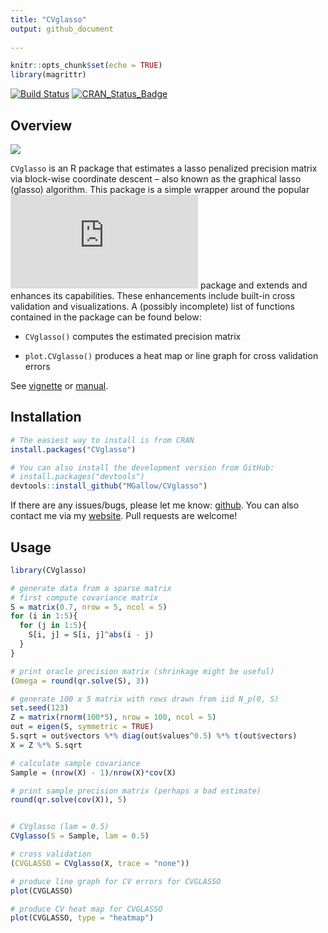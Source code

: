 ```yaml
---
title: "CVglasso"
output: github_document
  
---
```


```r
knitr::opts_chunk$set(echo = TRUE)
library(magrittr)
```

[![Build Status](https://travis-ci.org/MGallow/CVglasso.svg?branch=master)](https://travis-ci.org/MGallow/CVglasso)
[![CRAN_Status_Badge](http://www.r-pkg.org/badges/version/CVglasso)](https://cran.r-project.org/package=CVglasso)

## Overview

![](https://github.com/MGallow/CVglasso/raw/master/vignettes/images/gif.gif)

`CVglasso` is an R package that estimates a lasso penalized precision matrix via block-wise coordinate descent -- also known as the graphical lasso (glasso) algorithm. This package is a simple wrapper around the popular ![glasso](https://cran.r-project.org/web/packages/glasso/index.html) package and extends and enhances its capabilities. These enhancements include built-in cross validation and visualizations. A (possibly incomplete) list of functions contained in the package can be found below:

* `CVglasso()` computes the estimated precision matrix

* `plot.CVglasso()` produces a heat map or line graph for cross validation errors

See [vignette](https://mgallow.github.io/CVglasso/) or [manual](https://github.com/MGallow/CVglasso/blob/master/CVglasso.pdf).

## Installation

```r
# The easiest way to install is from CRAN
install.packages("CVglasso")

# You can also install the development version from GitHub:
# install.packages("devtools")
devtools::install_github("MGallow/CVglasso")
```

If there are any issues/bugs, please let me know: [github](https://github.com/MGallow/CVglasso/issues). You can also contact me via my [website](https://mgallow.github.io/). Pull requests are welcome!

## Usage

```r
library(CVglasso)

# generate data from a sparse matrix
# first compute covariance matrix
S = matrix(0.7, nrow = 5, ncol = 5)
for (i in 1:5){
  for (j in 1:5){
    S[i, j] = S[i, j]^abs(i - j)
  }
}

# print oracle precision matrix (shrinkage might be useful)
(Omega = round(qr.solve(S), 3))

# generate 100 x 5 matrix with rows drawn from iid N_p(0, S)
set.seed(123)
Z = matrix(rnorm(100*5), nrow = 100, ncol = 5)
out = eigen(S, symmetric = TRUE)
S.sqrt = out$vectors %*% diag(out$values^0.5) %*% t(out$vectors)
X = Z %*% S.sqrt

# calculate sample covariance
Sample = (nrow(X) - 1)/nrow(X)*cov(X)

# print sample precision matrix (perhaps a bad estimate)
round(qr.solve(cov(X)), 5)


# CVglasso (lam = 0.5)
CVglasso(S = Sample, lam = 0.5)

# cross validation
(CVGLASSO = CVglasso(X, trace = "none"))

# produce line graph for CV errors for CVGLASSO
plot(CVGLASSO)

# produce CV heat map for CVGLASSO
plot(CVGLASSO, type = "heatmap")

```
